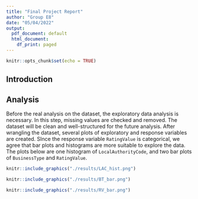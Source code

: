 ```yaml
---
title: "Final Project Report"
author: "Group E8"
date: "05/04/2022"
output:
  pdf_document: default
  html_document:
    df_print: paged
---
```


```r
knitr::opts_chunk$set(echo = TRUE)
```

## Introduction

<!--Write introduction here-->

## Analysis

Before the real analysis on the dataset, the exploratory data analysis is necessary. In this step, missing values are checked and removed. The dataset will be clean and well-structured for the future analysis. After wrangling the dataset, several plots of exploratory and response variables are created. SInce the response variable `RatingValue` is categorical, we agree that bar plots and histograms are more suitable to explore the data. The plots below are one histogram of `LocalAuthorityCode`, and two bar plots of `BusinessType` and `RatingValue`.

```r
knitr::include_graphics("./results/LAC_hist.png")
```

```r
knitr::include_graphics("./results/BT_bar.png")
```


```r
knitr::include_graphics("./results/RV_bar.png")
```



